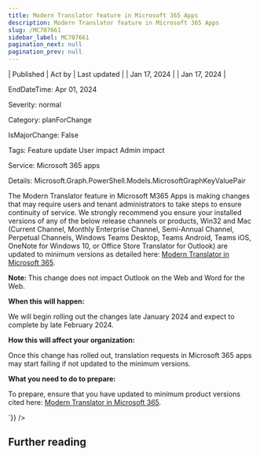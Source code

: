 ```yaml
---
title: Modern Translator feature in Microsoft 365 Apps
description: Modern Translator feature in Microsoft 365 Apps
slug: /MC707661
sidebar_label: MC707661
pagination_next: null
pagination_prev: null
---
```



| Published | Act by | Last updated |
| Jan 17, 2024 |  | Jan 17, 2024 |

EndDateTime: Apr 01, 2024

Severity: normal

Category: planForChange

IsMajorChange: False

Tags: Feature update User impact Admin impact

Service: Microsoft 365 apps

Details: Microsoft.Graph.PowerShell.Models.MicrosoftGraphKeyValuePair

<div dangerouslySetInnerHTML={{__html:`
<p>The Modern Translator feature in Microsoft M365 Apps is making changes that may require users and tenant administrators to take steps to ensure continuity of service. We strongly recommend you ensure your installed versions of any of the below release channels or products, Win32 and Mac (Current Channel, Monthly Enterprise Channel, Semi-Annual Channel, Perpetual Channels, Windows Teams Desktop, Teams Android, Teams iOS, OneNote for Windows 10, or Office Store Translator for Outlook) are updated to minimum versions as detailed here: <a href="https://prod.support.services.microsoft.com/topic/modern-translator-in-microsoft-365-79ce80fe-7474-4083-b15b-386baad8787d" target="_blank">Modern Translator in Microsoft 365</a>.<br></p><p><b>Note:&nbsp;</b>This change does not impact Outlook on the Web and Word for the Web.</p><p><b>When this will happen:</b>
</p><p>We will begin rolling out the changes late January 2024 and expect to complete by late February 2024.
</p><p><b>How this will affect your organization:</b>
</p><p>Once this change has rolled out, translation requests in Microsoft 365 apps may start failing if not updated to the minimum versions.</p><p><b>What you need to do to prepare:</b>
</p><p>To prepare, ensure that you have updated to minimum product versions cited here: <a href="https://prod.support.services.microsoft.com/topic/modern-translator-in-microsoft-365-79ce80fe-7474-4083-b15b-386baad8787d" target="_blank">Modern Translator in Microsoft 365</a>.</p>
`}} />

## Further reading
